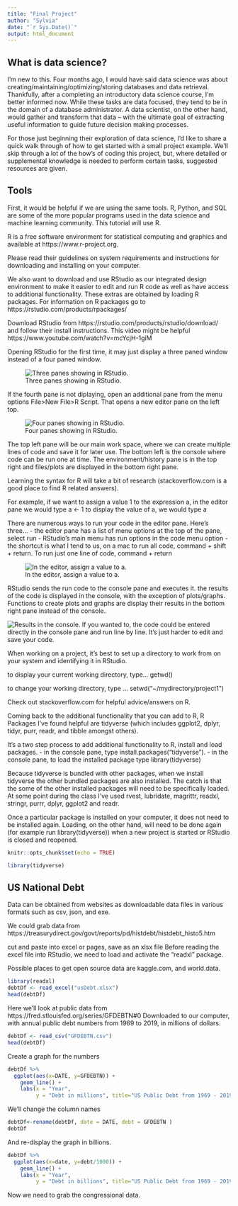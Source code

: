 ```yaml
---
title: "Final Project"
author: "Sylvia"
date: "`r Sys.Date()`"
output: html_document
---
```


## What is data science?

I'm new to this. Four months ago, I would have said data science was about creating/maintaining/optimizing/storing databases and data retrieval. Thankfully, after a completing an introductory data science course, I'm better informed now. While these tasks are data focused, they tend to be in the domain of a database administrator. A data scientist, on the other hand, would gather and transform that data -- with the ultimate goal of extracting useful information to guide future decision making processes. 

For those just beginning their exploration of data science, I'd like to share a quick walk through of how to get started with a small project example. We'll skip through a lot of the how's of coding this project, but, where detailed or supplemental knowledge is needed to perform certain tasks, suggested resources are given.  

## Tools

First, it would be helpful if we are using the same tools. R, Python, and SQL are some of the more popular programs used in the data science and machine learning community. This tutorial will use R.

R is a free software environment for statistical computing and graphics and available at  https://www.r-project.org. 

Please read their guidelines on system requirements and instructions for downloading and installing on your computer.

We also want to download and use RStudio as our integrated design environment to make it easier to edit and run R code as well as have access to additional functionality. These extras are obtained by loading R packages. For information on R packages go to https://rstudio.com/products/rpackages/

Download RStudio from https://rstudio.com/products/rstudio/download/ and follow their install instructions. This video might be helpful https://www.youtube.com/watch?v=mcYcjH-1giM

Opening RStudio for the first time, it may just display a three paned window instead of a four paned window. 

![Three panes showing in RStudio.](3panes.png)

If the fourth pane is not diplaying, open an additional pane from the menu options File>New File>R Script. That opens a new editor pane on the left top. 

![Four panes showing in RStudio.](4panes.png)

The top left pane will be our main work space, where we can create multiple lines of code and save it for later use. The bottom left is the console where code can be run one at time. The environment/history pane is in the top right and files/plots are displayed in the bottom right pane. 

Learning the syntax for R will take a bit of research (stackoverflow.com is a good place to find R related answers).

For example, if we want to assign a value 1 to the expression a, in the editor pane we would type 
  a <- 1
to display the value of a, we would type 
  a
  
There are numerous ways to run your code in the editor pane. Here's three...
- the editor pane has a list of menu options at the top of the pane, select run
- RStudio's main menu has run options in the code menu option
- the shortcut is what I tend to us, on a mac to run all code, command + shift + return. To run just one line of code, command + return

![In the editor, assign a value to a.](1stcode.png)

RStudio sends the run code to the console pane and executes it. the results of the code is displayed in the console, with the exception of plots/graphs. Functions to create plots and graphs are display their results in the bottom right pane instead of the console.

![Results in the console.](1stcoderesults.png)
If you wanted to, the code could be entered directly in the console pane and run line by line. It's just harder to edit and save your code.

When working on a project, it's best to set up a directory to work from on your system and  identifying it in RStudio.

to display your current working directory, type...
	getwd()

to change your working directory, type ...
	setwd("~/mydirectory/project1")

Check out stackoverflow.com for helpful advice/answers on R.

Coming back to the additional functionality that you can add to R, R Packages I've found helpful are tidyverse (which includes ggplot2, dplyr, tidyr, purr, readr, and tibble amongst others).

It's a two step process to add additional functionality to R, install and load packages.
- in the console pane, type 
	install.packages("tidyverse").
- in the console pane, to load the installed package type
	library(tidyverse)

Because tidyverse is bundled with other packages, when we install tidyverse the other bundled packages are also installed. The catch is that the some of the other installed packages will need to be specifically loaded. At some point during the class I've used rvest, lubridate, magrittr, readxl, stringr, purrr, dplyr, ggplot2 and readr. 

Once a particular package is installed on your computer, it does not need to be installed again. Loading, on the other hand, will need to be done again (for example run library(tidyverse)) when a new project is started or RStudio is closed and reopened.

```r
knitr::opts_chunk$set(echo = TRUE)

library(tidyverse)
```

## US National Debt

Data can be obtained from websites as downloadable data files in various formats such as csv, json, and exe.

We could grab data from https://treasurydirect.gov/govt/reports/pd/histdebt/histdebt_histo5.htm

cut and paste into excel or pages, save as an xlsx file
Before reading the excel file into RStudio, we need to load and activate the "readxl" package.

Possible places to get open source data are kaggle.com, and world.data.

```r
library(readxl)
debtDf <- read_excel("usDebt.xlsx")
head(debtDf)
```

Here we'll look at public data from 
https://fred.stlouisfed.org/series/GFDEBTN#0
Downloaded to our computer, with annual public debt numbers from 1969 to 2019, in millions of dollars.
```r

debtDf <- read_csv("GFDEBTN.csv")
head(debtDf)
```


Create a graph for the numbers
```r
debtDf %>%   
  ggplot(aes(x=DATE, y=GFDEBTN)) +
    geom_line() +
    labs(x = "Year",
         y = "Debt in millions", title="US Public Debt from 1969 - 2019")
```

We'll change the column names

```r
debtDf<-rename(debtDf, date = DATE, debt = GFDEBTN )
debtDf
```

And re-display the graph in billions.

```r
debtDf %>%   
  ggplot(aes(x=date, y=debt/1000)) +
    geom_line() +
    labs(x = "Year",
         y = "Debt in billions", title="US Public Debt from 1969 - 2019")
```

Now we need to grab the congressional data.
